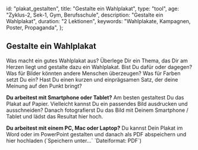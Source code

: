 
  id: "plakat_gestalten",
  title: "Gestalte ein Wahlplakat",
  type: "tool",
  age: "Zyklus-2, Sek-1, Gym, Berufsschule",
  description: "Gestalte ein Wahlplakat",
  duration: "2 Lektionen",
  keywords: "Wahlplakate, Kampagnen, Poster, Propaganda",
};

## Gestalte ein Wahlplakat

Was macht ein gutes Wahlplakat aus? Überlege Dir ein Thema, das Dir am Herzen liegt und gestalte dazu ein
Wahlplakat. Bist Du dafür oder dagegen? Was für Bilder könnten andere Menschen überzeugen? Was für Farben setzt Du ein?
Hast Du einen kurzen und einprägsamen Satz, der deine Meinung auf den Punkt bringt?

<ReadMore title="Nochmals etwas Inspiration gefällig?">
  <RandomPosters amount={5} />
</ReadMore>

<Info>
  <p><b>Du arbeitest mit Smartphone oder Tablet?</b> Am besten gestaltest Du das
  Plakat auf Papier. Vielleicht kannst Du ein passendes Bild ausdrucken und
  ausschneiden? Danach fotografierst Du das Bild mit Deinem Smartphone / Tablet
  und lädst das Resultat hier hoch.</p>

  <p><b>Du arbeitest mit einem PC, Mac oder Laptop?</b> Du kannst Dein Plakat im
  Word oder im PowerPoint gestalten und danach als PDF abspeichern und hier
  hochladen (`Speichern unter...` `Dateiformat: PDF`)</p>
</Info>

<UploadArea prompt="Plakat hochladen" card={meta.id} />

<Uploaded card={meta.id} />
